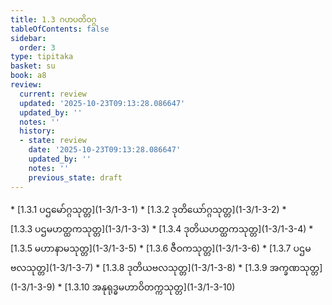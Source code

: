 ```yaml
---
title: 1.3 ဂဟပတိဝဂ္ဂ
tableOfContents: false
sidebar:
  order: 3
type: tipitaka
basket: su
book: a8
review:
  current: review
  updated: '2025-10-23T09:13:28.086647'
  updated_by: ''
  notes: ''
  history:
  - state: review
    date: '2025-10-23T09:13:28.086647'
    updated_by: ''
    notes: ''
    previous_state: draft
---
```



<ReviewStatus review={frontmatter.review} showDetails={true} />

<HypothesisAnnotation frontmatter={frontmatter} />

<DynamicBreadcrumb />



<TableOfContents book="a8" section="1.3">
* [1.3.1 ပဌမော်ဂ္ဂသုတ္တ](1-3/1-3-1)
* [1.3.2 ဒုတိယော်ဂ္ဂသုတ္တ](1-3/1-3-2)
* [1.3.3 ပဌမဟတ္ထကသုတ္တ](1-3/1-3-3)
* [1.3.4 ဒုတိယဟတ္ထကသုတ္တ](1-3/1-3-4)
* [1.3.5 မဟာနာမသုတ္တ](1-3/1-3-5)
* [1.3.6 ဇီဝကသုတ္တ](1-3/1-3-6)
* [1.3.7 ပဌမဗလသုတ္တ](1-3/1-3-7)
* [1.3.8 ဒုတိယဗလသုတ္တ](1-3/1-3-8)
* [1.3.9 အက္ခဏသုတ္တ](1-3/1-3-9)
* [1.3.10 အနုရုဒ္ဓမဟာဝိတက္ကသုတ္တ](1-3/1-3-10)
</TableOfContents>